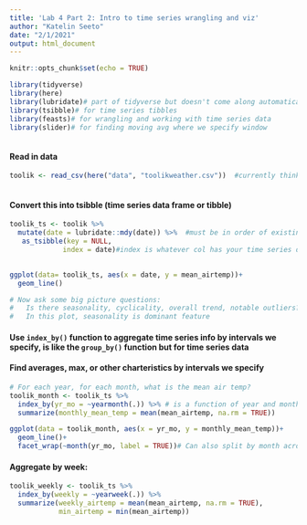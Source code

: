 ```yaml
---
title: 'Lab 4 Part 2: Intro to time series wrangling and viz'
author: "Katelin Seeto"
date: "2/1/2021"
output: html_document
---
```


```r
knitr::opts_chunk$set(echo = TRUE)

library(tidyverse)
library(here)
library(lubridate)# part of tidyverse but doesn't come along automatically
library(tsibble)# for time series tibbles
library(feasts)# for wrangling and working with time series data
library(slider)# for finding moving avg where we specify window
 
```

#### Read in data

```r
toolik <- read_csv(here("data", "toolikweather.csv"))  #currently thinks date is character vector, won't plot right
 
```

#### Convert this into tsibble (time series data frame or tibble)

```r
toolik_ts <- toolik %>% 
  mutate(date = lubridate::mdy(date)) %>%  #must be in order of existing data, if was year, month, day would use ymd
   as_tsibble(key = NULL, 
             index = date)#index is whatever col has your time series data
  
```

```r
ggplot(data= toolik_ts, aes(x = date, y = mean_airtemp))+
  geom_line()

# Now ask some big picture questions: 
#   Is there seasonality, cyclicality, overall trend, notable outliers?
#   In this plot, seasonality is dominant feature


```

#### Use `index_by()` function to aggregate time series info by intervals we specify, is like the `group_by()` function but for time series data 
#### Find averages, max, or other charteristics by intervals we specify

```r
# For each year, for each month, what is the mean air temp?
toolik_month <- toolik_ts %>% 
  index_by(yr_mo = ~yearmonth(.)) %>% # is a function of year and month, across entire index
  summarize(monthly_mean_temp = mean(mean_airtemp, na.rm = TRUE))

ggplot(data = toolik_month, aes(x = yr_mo, y = monthly_mean_temp))+ 
  geom_line()+
  facet_wrap(~month(yr_mo, label = TRUE))# Can also split by month across years instead


```

#### Aggregate by week: 
```r
toolik_weekly <- toolik_ts %>% 
  index_by(weekly = ~yearweek(.)) %>% 
  summarize(weekly_airtemp = mean(mean_airtemp, na.rm = TRUE), 
            min_airtemp = min(mean_airtemp))
```

